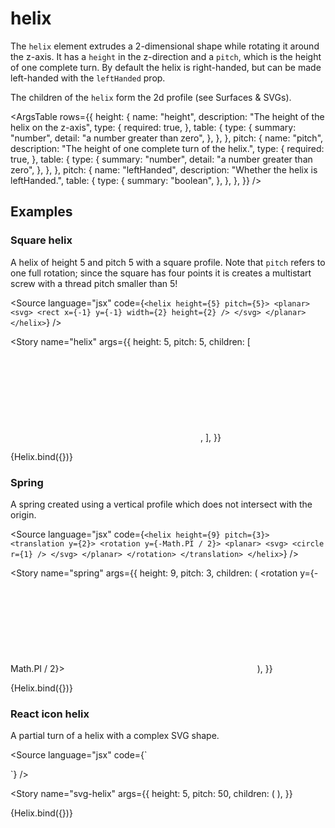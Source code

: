 
<Meta title="Reference/Constructions/Helix" />

# helix

The `helix` element extrudes a 2-dimensional shape while rotating it around the z-axis. It has a `height` in the z-direction and a `pitch`, which is the height of one complete turn. By default the helix is right-handed, but can be made left-handed with the `leftHanded` prop.

The children of the `helix` form the 2d profile (see <Link to="reference-surfaces-svgs--introduction">Surfaces & SVGs</Link>).

<ArgsTable
  rows={{
    height: {
      name: "height",
      description: "The height of the helix on the z-axis",
      type: {
        required: true,
      },
      table: {
        type: {
          summary: "number",
          detail: "a number greater than zero",
        },
      },
    },
    pitch: {
      name: "pitch",
      description: "The height of one complete turn of the helix.",
      type: {
        required: true,
      },
      table: {
        type: {
          summary: "number",
          detail: "a number greater than zero",
        },
      },
    },
    pitch: {
      name: "leftHanded",
      description: "Whether the helix is leftHanded.",
      table: {
        type: {
          summary: "boolean",
        },
      },
    },
  }}
/>

## Examples


### Square helix

A helix of height 5 and pitch 5 with a square profile. Note that `pitch` refers to one full rotation; since the square has four points it is creates a multistart screw with a thread pitch smaller than 5!

<Source
  language="jsx"
  code={`
<helix height={5} pitch={5}>
  <planar>
    <svg>
      <rect x={-1} y={-1} width={2} height={2} />
    </svg>
  </planar>
</helix>
`}
/>

<Story
  name="helix"
  args={{
    height: 5,
    pitch: 5,
    children: [
      <planar>
        <svg>
          <rect x={-1} y={-1} width={2} height={2} />
        </svg>
      </planar>,
    ],
  }}
>
  {Helix.bind({})}
</Story>

### Spring

A spring created using a vertical profile which does not intersect with the origin.

<Source
  language="jsx"
  code={`
<helix height={9} pitch={3}>
  <translation y={2}>
    <rotation y={-Math.PI / 2}>
      <planar>
        <svg>
          <circle r={1} />
        </svg>
      </planar>
    </rotation>
  </translation>
</helix>
`}
/>

<Story
  name="spring"
  args={{
    height: 9,
    pitch: 3,
    children: (
      <translation y={2}>
        <rotation y={-Math.PI / 2}>
          <planar>
            <svg>
              <circle r={1} />
            </svg>
          </planar>
        </rotation>
      </translation>
    ),
  }}
>
  {Helix.bind({})}
</Story>

### React icon helix

A partial turn of a helix with a complex SVG shape.

<Source language="jsx" code={`

<helix height={5} pitch={50}>
  <planar>
    <ReactIcon />
  </planar>
</helix>
`} />

<Story
  name="svg-helix"
  args={{
    height: 5,
    pitch: 50,
    children: (
      <planar>
        <ReactIcon />
      </planar>
    ),
  }}
>
  {Helix.bind({})}
</Story>
